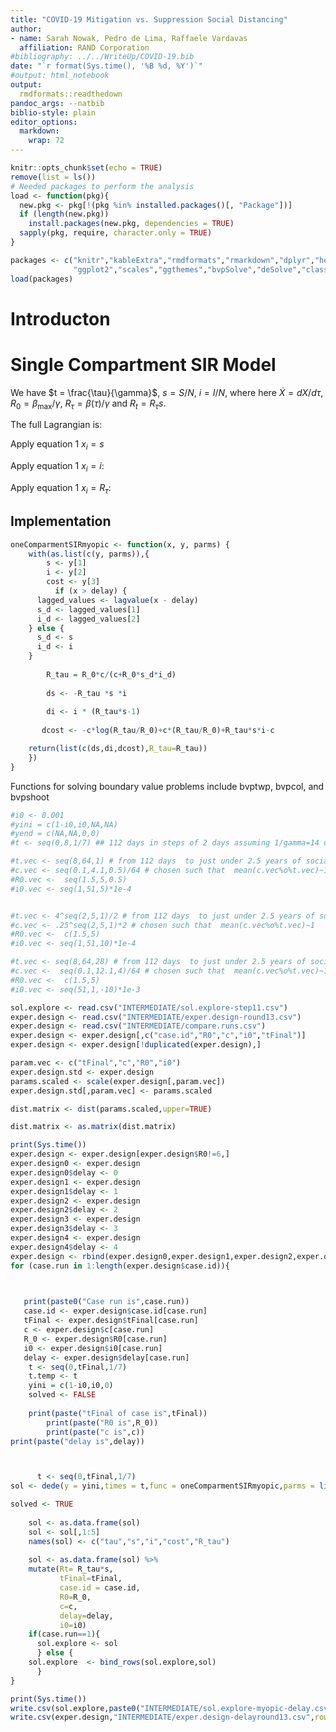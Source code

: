 ```yaml
---
title: "COVID-19 Mitigation vs. Suppression Social Distancing"
author:
- name: Sarah Nowak, Pedro de Lima, Raffaele Vardavas 
  affiliation: RAND Corporation
#bibliography: ../../WriteUp/COVID-19.bib
date: "`r format(Sys.time(), '%B %d, %Y')`"
#output: html_notebook
output:
  rmdformats::readthedown
pandoc_args: --natbib
biblio-style: plain
editor_options: 
  markdown: 
    wrap: 72
---
```


```r
knitr::opts_chunk$set(echo = TRUE)
remove(list = ls())
# Needed packages to perform the analysis
load <- function(pkg){
  new.pkg <- pkg[!(pkg %in% installed.packages()[, "Package"])]
  if (length(new.pkg))
    install.packages(new.pkg, dependencies = TRUE)
  sapply(pkg, require, character.only = TRUE)
} 

packages <- c("knitr","kableExtra","rmdformats","rmarkdown","dplyr","here","DiagrammeR",
              "ggplot2","scales","ggthemes","bvpSolve","deSolve","class","pracma")
load(packages)
```

# Introducton

# Single Compartment SIR Model


We have $t = \frac{\tau}{\gamma}$, $s = S/N$, $i = I/N$,
\begin{equation}
\dot{s}= -R_\tau si,
\end{equation} where here $\dot{X}=dX/d\tau$, $R_0= \beta_\max/\gamma$,
$R_\tau=\beta(\tau)/\gamma$ and $R_{t}=R_\tau s$.


```{=tex}
\begin{equation}
\dot{i}=i (R_\tau s-1) = i (R_t-1)
\label{eq:didt}
\end{equation}
```
```{=tex}
\begin{equation}
\dot{\lambda_s}= R_{\tau} i (1 + \lambda_s-\lambda_i)
\end{equation}
```
```{=tex}
\begin{equation}
\dot{\lambda_i}= R_{\tau}s(1+\lambda_s-\lambda_i)+\lambda_i
\end{equation}
```

The full Lagrangian is:

\begin{equation}
\mathcal{L} = -c \ln\left(\frac{R_{\tau}}{R_0}\right)+c\left(\frac{R_{\tau}}{R_0}\right)+R_{\tau} si +
\lambda_s\left(\frac{d}{d \tau}{s} +R_{\tau} si\right)+
\lambda_i\left(\frac{d}{d \tau}i-R_{\tau}si+i \right)
\end{equation}

Apply equation 1 $x_i = s$

\begin{equation}
\dot{\lambda}_s = R_{\tau} i (1 + \lambda_s-\lambda_i)
\end{equation}

Apply equation 1 $x_i = i$:
\begin{equation}
\dot{\lambda}_i = R_{\tau}s(1+\lambda_s-\lambda_i)+\lambda_i
\end{equation}

Apply equation 1 $x_i = R_{\tau}$:

\begin{equation}
R_{\tau} = \frac{R_0c}{c+R_0si(1+\lambda_s-\lambda_i)}
\end{equation}

## Implementation

```r
oneComparmentSIRmyopic <- function(x, y, parms) {
    with(as.list(c(y, parms)),{
        s <- y[1] 
        i <- y[2]
        cost <- y[3]
          if (x > delay) {
      lagged_values <- lagvalue(x - delay)
      s_d <- lagged_values[1]
      i_d <- lagged_values[2]
    } else {
      s_d <- s
      i_d <- i
    }
        
        R_tau = R_0*c/(c+R_0*s_d*i_d)
        
        ds <- -R_tau *s *i
        
        di <- i * (R_tau*s-1)
        
       dcost <- -c*log(R_tau/R_0)+c*(R_tau/R_0)+R_tau*s*i-c

    return(list(c(ds,di,dcost),R_tau=R_tau))
    })
}
```




Functions for solving boundary value problems include bvptwp, bvpcol,
and bvpshoot

```r
#i0 <- 0.001
#yini = c(1-i0,i0,NA,NA)
#yend = c(NA,NA,0,0)
#t <- seq(0,8,1/7) ## 112 days in steps of 2 days assuming 1/gamma=14 days

#t.vec <- seq(8,64,1) # from 112 days  to just under 2.5 years of social distancing
#c.vec <- seq(0.1,4.1,0.5)/64 # chosen such that  mean(c.vec%o%t.vec)~1
#R0.vec <-  seq(1.5,5,0.5)
#i0.vec <- seq(1,51,5)*1e-4


#t.vec <- 4^seq(2,5,1)/2 # from 112 days  to just under 2.5 years of social distancing
#c.vec <- .25^seq(2,5,1)*2 # chosen such that  mean(c.vec%o%t.vec)~1
#R0.vec <-  c(1.5,5)
#i0.vec <- seq(1,51,10)*1e-4

#t.vec <- seq(8,64,28) # from 112 days  to just under 2.5 years of social distancing
#c.vec <-  seq(0.1,12.1,4)/64 # chosen such that  mean(c.vec%o%t.vec)~1
#R0.vec <-  c(1.5,5)
#i0.vec <- seq(51,1,-10)*1e-3
```

```r
sol.explore <- read.csv("INTERMEDIATE/sol.explore-step11.csv")
exper.design <- read.csv("INTERMEDIATE/exper.design-round13.csv")
exper.design <- read.csv("INTERMEDIATE/compare.runs.csv")
exper.design <- exper.design[,c("case.id","R0","c","i0","tFinal")]
exper.design <- exper.design[!duplicated(exper.design),]
```





```r
param.vec <- c("tFinal","c","R0","i0")
exper.design.std <- exper.design
params.scaled <- scale(exper.design[,param.vec])
exper.design.std[,param.vec] <- params.scaled
```

```r
dist.matrix <- dist(params.scaled,upper=TRUE)
```

```r
dist.matrix <- as.matrix(dist.matrix)
```




```r
print(Sys.time())
exper.design <- exper.design[exper.design$R0!=6,]
exper.design0 <- exper.design
exper.design0$delay <- 0
exper.design1 <- exper.design
exper.design1$delay <- 1
exper.design2 <- exper.design
exper.design2$delay <- 2
exper.design3 <- exper.design
exper.design3$delay <- 3
exper.design4 <- exper.design
exper.design4$delay <- 4
exper.design <- rbind(exper.design0,exper.design1,exper.design2,exper.design3,exper.design4)
for (case.run in 1:length(exper.design$case.id)){


  
   print(paste0("Case run is",case.run)) 
   case.id <- exper.design$case.id[case.run]
   tFinal <- exper.design$tFinal[case.run]
   c <- exper.design$c[case.run]
   R_0 <- exper.design$R0[case.run]
   i0 <- exper.design$i0[case.run]
   delay <- exper.design$delay[case.run]
    t <- seq(0,tFinal,1/7)
    t.temp <- t
    yini = c(1-i0,i0,0)
    solved <- FALSE
    
    print(paste("tFinal of case is",tFinal))
        print(paste("R0 is",R_0))
        print(paste("c is",c))
print(paste("delay is",delay))



      t <- seq(0,tFinal,1/7)
sol <- dede(y = yini,times = t,func = oneComparmentSIRmyopic,parms = list(R_0 = R_0,c=c,delay=delay))

solved <- TRUE    
    
    sol <- as.data.frame(sol)
    sol <- sol[,1:5]
    names(sol) <- c("tau","s","i","cost","R_tau")
    
    sol <- as.data.frame(sol) %>% 
    mutate(Rt= R_tau*s,
           tFinal=tFinal,
           case.id = case.id,
           R0=R_0,
           c=c,
           delay=delay,
           i0=i0)
    if(case.run==1){
      sol.explore <- sol
      } else {
    sol.explore  <- bind_rows(sol.explore,sol)
      }
}

print(Sys.time())
write.csv(sol.explore,paste0("INTERMEDIATE/sol.explore-myopic-delay.csv"),row.names = FALSE)
write.csv(exper.design,"INTERMEDIATE/exper.design-delayround13.csv",row.names = FALSE)

```

